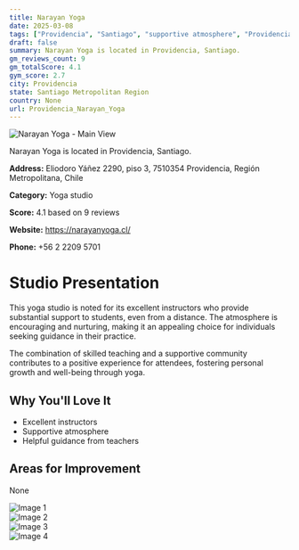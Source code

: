 ```yaml
---
title: Narayan Yoga
date: 2025-03-08
tags: ["Providencia", "Santiago", "supportive atmosphere", "Providencia"]  
draft: false
summary: Narayan Yoga is located in Providencia, Santiago.
gm_reviews_count: 9
gm_totalScore: 4.1
gym_score: 2.7
city: Providencia
state: Santiago Metropolitan Region
country: None
url: Providencia_Narayan_Yoga
---
```


<div className="aspect-[16/9] relative my-8">
  <img 
    src="https://lh5.googleusercontent.com/p/AF1QipPITdRDtRjhk7KiRmtmoplNwL_bVLD2JO7SMqM8=w1920-h1080-k-no"
    alt="Narayan Yoga - Main View"
    className="object-cover absolute inset-0 w-full h-full rounded-lg"
  />
</div>

Narayan Yoga is located in Providencia, Santiago.

**Address:** Eliodoro Yáñez 2290, piso 3, 7510354 Providencia, Región Metropolitana, Chile

**Category:** Yoga studio

**Score:** 4.1 based on 9 reviews

**Website:** https://narayanyoga.cl/

**Phone:** +56 2 2209 5701

# Studio Presentation

This yoga studio is noted for its excellent instructors who provide substantial support to students, even from a distance. The atmosphere is encouraging and nurturing, making it an appealing choice for individuals seeking guidance in their practice.

The combination of skilled teaching and a supportive community contributes to a positive experience for attendees, fostering personal growth and well-being through yoga.

## Why You'll Love It

- Excellent instructors
- Supportive atmosphere
- Helpful guidance from teachers

## Areas for Improvement

None

<div className="grid grid-cols-1 xl:grid-cols-2 gap-4 my-8">
<div className="aspect-[4/3] relative"><img src="https://lh5.googleusercontent.com/p/AF1QipOWULqNrsvLufiPb7pydCFNyUSamfCuosTfhyCK=w1920-h1080-k-no" alt="Image 1" className="object-cover absolute inset-0 w-full h-full rounded-lg" /></div>
<div className="aspect-[4/3] relative"><img src="https://lh5.googleusercontent.com/p/AF1QipP82qhqKvxiI15GEpKrMyy86PoLipG8WL2GhJJS=w1920-h1080-k-no" alt="Image 2" className="object-cover absolute inset-0 w-full h-full rounded-lg" /></div>
<div className="aspect-[4/3] relative"><img src="https://lh5.googleusercontent.com/p/AF1QipMV6POdOat8VWpdtVUyX3cpFKKH2i7UhdQJsXdB=w1920-h1080-k-no" alt="Image 3" className="object-cover absolute inset-0 w-full h-full rounded-lg" /></div>
<div className="aspect-[4/3] relative"><img src="https://lh5.googleusercontent.com/p/AF1QipOyIIpoYLmGN6ayX78Tx0jOMMqWtmmVWpA4t4jU=w1920-h1080-k-no" alt="Image 4" className="object-cover absolute inset-0 w-full h-full rounded-lg" /></div>
</div>